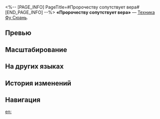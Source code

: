 <%-- [PAGE_INFO]
PageTitle=#Пророчеству сопутствует вера#
[END_PAGE_INFO] --%>
{{Навык Инфобокс
|Название         = Пророчеству сопутствует вера
|Изображение      = Навык Пророчеству сопутствует вера.png
|Персонаж         = Фу Сюань
|Тип              = Техника
|Тэг              = Защита
|УронСтойк        = 
|ЭнергияГен       = 
|Энергия          = 
|Длительность     = 
|Описание         = После использования техники все члены отряда получают Барьер на 20 сек. Противники не могут начать бой, атакуя этот Барьер. После начала боя во время действия Барьера Фу Сюань автоматически активирует Матрицу предвидения на 2 хода.
|Свойство1        = 
|Масштабирование1 = 
}}
'''«Пророчеству сопутствует вера»''' — [[Техника]] [[Фу Сюань]].

==Превью==
{{Превью
|Файл = Пророчеству сопутствует вера Превью
}}

==Масштабирование==


==На других языках==
{{На других языках
|en   = Of Fortune Comes Fate
|zhs  = 岁记否泰，固守四郭
|zht  = 歲記否泰，固守四郭
|ja   = {{Rubi|否泰記|ひたいしる}}す{{Rubi|四郭固|しかくこ}}
|ko   = 길흉화복, 성좌의 영역
|es   = De la fortuna viene el destino
|fr   = De la chance au destin
|ru   = Пророчеству сопутствует вера
|th   = Of Fortune Comes Fate
|vi   = Lá Chắn Ma Trận
|de   = Die Gunst des Schicksals
|id   = Of Fortune Comes Fate
|pt   = Da Sorte Vem o Destino
}}

==История изменений==
{{История изменений|3.5}}

==Навигация==
{{Навык Навбокс|Фу Сюань}}

[[en:]]